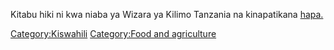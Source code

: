 {{Lang|[[Kilimo cha Viazi vitamu|Kiswahili]] - [[Sweet potato|English]]}}
Kitabu hiki ni kwa niaba ya Wizara ya Kilimo Tanzania na kinapatikana [http://www.kilimo.go.tz/publications/swahili%20docs/Cps%20docs/Kilimo%20cha%20Viazi%20vitamu.pdf hapa.]
[[Category:Kiswahili]]
[[Category:Food and agriculture]]